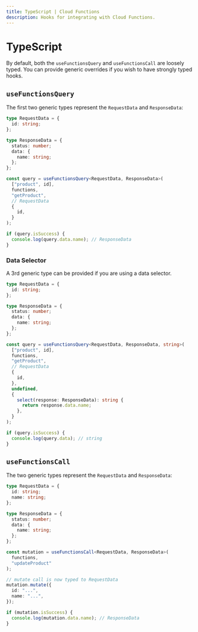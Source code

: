 ```yaml
---
title: TypeScript | Cloud Functions
description: Hooks for integrating with Cloud Functions.
---
```


# TypeScript

By default, both the `useFunctionsQuery` and `useFunctionsCall` are loosely typed. You can provide
generic overrides if you wish to have strongly typed hooks.

## `useFunctionsQuery`

The first two generic types represent the `RequestData` and `ResponseData`:

```ts
type RequestData = {
  id: string;
};

type ResponseData = {
  status: number;
  data: {
    name: string;
  };
};

const query = useFunctionsQuery<RequestData, ResponseData>(
  ["product", id],
  functions,
  "getProduct",
  // RequestData
  {
    id,
  }
);

if (query.isSuccess) {
  console.log(query.data.name); // ResponseData
}
```

### Data Selector

A 3rd generic type can be provided if you are using a data selector.

```ts
type RequestData = {
  id: string;
};

type ResponseData = {
  status: number;
  data: {
    name: string;
  };
};

const query = useFunctionsQuery<RequestData, ResponseData, string>(
  ["product", id],
  functions,
  "getProduct",
  // RequestData
  {
    id,
  },
  undefined,
  {
    select(response: ResponseData): string {
      return response.data.name;
    },
  }
);

if (query.isSuccess) {
  console.log(query.data); // string
}
```

## `useFunctionsCall`

The two generic types represent the `RequestData` and `ResponseData`:

```ts
type RequestData = {
  id: string;
  name: string;
};

type ResponseData = {
  status: number;
  data: {
    name: string;
  };
};

const mutation = useFunctionsCall<RequestData, ResponseData>(
  functions,
  "updateProduct"
);

// mutate call is now typed to RequestData
mutation.mutate({
  id: "...",
  name: "...",
});

if (mutation.isSuccess) {
  console.log(mutation.data.name); // ResponseData
}
```
